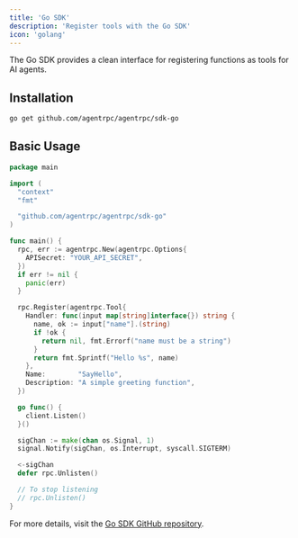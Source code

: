 ```yaml
---
title: 'Go SDK'
description: 'Register tools with the Go SDK'
icon: 'golang'
---
```


The Go SDK provides a clean interface for registering functions as tools for AI agents.

## Installation

```bash
go get github.com/agentrpc/agentrpc/sdk-go
```

## Basic Usage

```go
package main

import (
  "context"
  "fmt"

  "github.com/agentrpc/agentrpc/sdk-go"
)

func main() {
  rpc, err := agentrpc.New(agentrpc.Options{
    APISecret: "YOUR_API_SECRET",
  })
  if err != nil {
    panic(err)
  }

  rpc.Register(agentrpc.Tool{
    Handler: func(input map[string]interface{}) string {
      name, ok := input["name"].(string)
      if !ok {
        return nil, fmt.Errorf("name must be a string")
      }
      return fmt.Sprintf("Hello %s", name)
    },
    Name:        "SayHello",
    Description: "A simple greeting function",
  })

  go func() {
    client.Listen()
  }()

  sigChan := make(chan os.Signal, 1)
  signal.Notify(sigChan, os.Interrupt, syscall.SIGTERM)

  <-sigChan
  defer rpc.Unlisten()

  // To stop listening
  // rpc.Unlisten()
}
```

For more details, visit the [Go SDK GitHub repository](https://github.com/agentrpc/agentrpc/tree/main/sdk-go).
